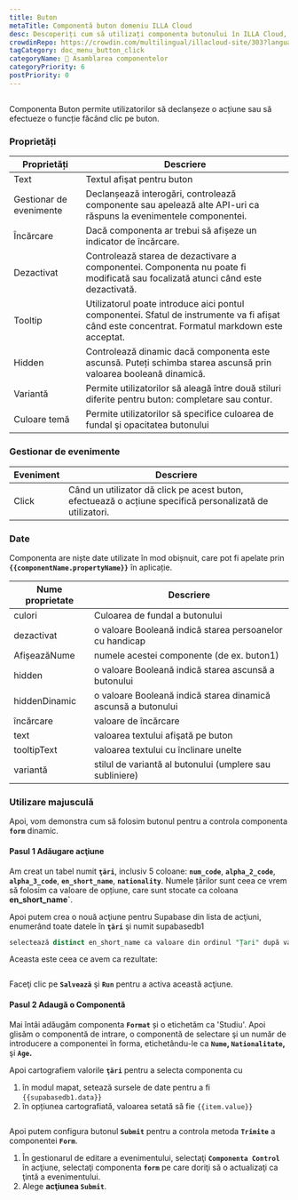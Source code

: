 ```yaml
---
title: Buton
metaTitle: Componentă buton domeniu ILLA Cloud
desc: Descoperiți cum să utilizați componenta butonului în ILLA Cloud, o platformă cu coduri joase pentru uneltele de construcție. Butonul permite utilizatorilor să declanșeze o acțiune sau să efectueze o funcție prin click.
crowdinRepo: https://crowdin.com/multilingual/illacloud-site/303?languages=ro&filter=basic&value=0
tagCategory: doc_menu_button_click
categoryName: 🧬 Asamblarea componentelor
categoryPriority: 6
postPriority: 0
---
```


## <h2 hidden>Ce este Button?</h2>

Componenta Buton permite utilizatorilor să declanșeze o acțiune sau să efectueze o funcție făcând clic pe buton. 

### Proprietăți

| Proprietăți             | Descriere                                                                                                                                       |
| ----------------------- | ----------------------------------------------------------------------------------------------------------------------------------------------- |
| Text                    | Textul afişat pentru buton                                                                                                                      |
| Gestionar de evenimente | Declanșează interogări, controlează componente sau apelează alte API-uri ca răspuns la evenimentele componentei.                                |
| Încărcare               | Dacă componenta ar trebui să afișeze un indicator de încărcare.                                                                                 |
| Dezactivat              | Controlează starea de dezactivare a componentei. Componenta nu poate fi modificată sau focalizată atunci când este dezactivată.                 |
| Tooltip                 | Utilizatorul poate introduce aici pontul componentei. Sfatul de instrumente va fi afișat când este concentrat. Formatul markdown este acceptat. |
| Hidden                  | Controlează dinamic dacă componenta este ascunsă. Puteți schimba starea ascunsă prin valoarea booleană dinamică.                                |
| Variantă                | Permite utilizatorilor să aleagă între două stiluri diferite pentru buton: completare sau contur.                                               |
| Culoare temă            | Permite utilizatorilor să specifice culoarea de fundal şi opacitatea butonului                                                                  |

### Gestionar de evenimente

| Eveniment | Descriere                                                                                                |
| --------- | -------------------------------------------------------------------------------------------------------- |
| Click     | Când un utilizator dă click pe acest buton, efectuează o acțiune specifică personalizată de utilizatori. |

### Date

Componenta are niște date utilizate în mod obișnuit, care pot fi apelate prin **`{{componentName.propertyName}}`** în aplicație.

| Nume proprietate | Descriere                                                     |
| ---------------- | ------------------------------------------------------------- |
| culori           | Culoarea de fundal a butonului                                |
| dezactivat       | o valoare Booleană indică starea persoanelor cu handicap      |
| AfișeazăNume     | numele acestei componente (de ex. buton1)                     |
| hidden           | o valoare Booleană indică starea ascunsă a butonului          |
| hiddenDinamic    | o valoare Booleană indică starea dinamică ascunsă a butonului |
| încărcare        | valoare de încărcare                                          |
| text             | valoarea textului afişată pe buton                            |
| tooltipText      | valoarea textului cu înclinare unelte                         |
| variantă         | stilul de variantă al butonului (umplere sau subliniere)      |

### Utilizare majusculă

Apoi, vom demonstra cum să folosim butonul pentru a controla componenta **`form`** dinamic. 

#### Pasul 1 Adăugare acţiune

Am creat un tabel numit **`ţări`**, inclusiv 5 coloane: **`num_code`**, **`alpha_2_code`**, **`alpha_3_code`**, **`en_short_name`**, **`nationality`**. Numele țărilor sunt ceea ce vrem să folosim ca valoare de opțiune, care sunt stocate ca coloana **en_short_name\`**.

Apoi putem crea o nouă acţiune pentru Supabase din lista de acţiuni, enumerând toate datele în **`ţări`** şi numit supabasedb1 

```sql
selectează distinct en_short_name ca valoare din ordinul "Țari" după valoare;
```

Aceasta este ceea ce avem ca rezultate:

<img src='https://cdn.illacloud.com/official-website/img/docs/countries.png' alt='' />

Faceţi clic pe **`Salvează`** şi **`Run`** pentru a activa această acţiune.

#### Pasul 2 Adaugă o Componentă

Mai întâi adăugăm componenta **`Format`** și o etichetăm ca 'Studiu'. Apoi glisăm o componentă de intrare, o componentă de selectare şi un număr de introducere a componentei în forma, etichetându-le ca **`Nume`, `Nationalitate`,** şi **`Age`.**

Apoi cartografiem valorile **`ţări`** pentru a selecta componenta cu 

1.  în modul mapat, setează sursele de date pentru a fi `{{supabasedb1.data}}` 
2.  în opțiunea cartografiată, valoarea setată să fie `{{item.value}}`

<img src='https://cdn.illacloud.com/official-website/img/docs/button1.png' alt='' />

Apoi putem configura butonul **`Submit`** pentru a controla metoda **`Trimite`** a componentei **`Form`**. 

1.  În gestionarul de editare a evenimentului, selectaţi **`Componenta Control `** în acţiune, selectaţi componenta **`form`** pe care doriţi să o actualizaţi ca ţintă a evenimentului.
2.  Alege **acţiunea `Submit`**. 

<img src='https://cdn.illacloud.com/official-website/img/docs/countries2.png' alt='' />
